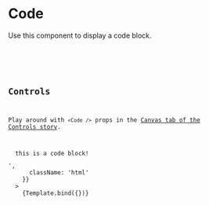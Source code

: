 

<Meta title="Components/Atoms/Code" component={Code} />

# Code

Use this component to display a code block.

<Canvas>
  <Story name="Component">
    <Code content="<p>this is a code block!</p>" />
  </Story>
</Canvas>

## Controls

Play around with `<Code />` props in the [Canvas tab of the Controls story](?path=/story/design-system-atoms-code--controls).


<Canvas>
  <Story
    name="Controls"
    args={{
      content: '<p>this is a code block!</p>',
      className: 'html'
    }}
  >
    {Template.bind({})}
  </Story>
</Canvas>
